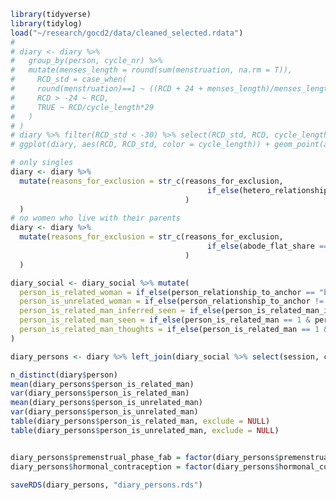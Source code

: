 
```r
library(tidyverse)
library(tidylog)
load("~/research/gocd2/data/cleaned_selected.rdata")
# 
# diary <- diary %>% 
#   group_by(person, cycle_nr) %>% 
#   mutate(menses_length = round(sum(menstruation, na.rm = T)),
#     RCD_std = case_when(
#     round(menstruation)==1 ~ ((RCD + 24 + menses_length)/menses_length * 5) - 24,
#     RCD > -24 ~ RCD,
#     TRUE ~ RCD/cycle_length*29
#   )
# )
# diary %>% filter(RCD_std < -30) %>% select(RCD_std, RCD, cycle_length, menses_length, menstruation)
# ggplot(diary, aes(RCD, RCD_std, color = cycle_length)) + geom_point(alpha = 0.1)

# only singles
diary <- diary %>% 
  mutate(reasons_for_exclusion = str_c(reasons_for_exclusion,
                                            if_else(hetero_relationship == 1 | relationship_status != 1, "not_single, ", "", "")
                                       )
  )
# no women who live with their parents
diary <- diary %>% 
  mutate(reasons_for_exclusion = str_c(reasons_for_exclusion,
                                            if_else(abode_flat_share == 2, "living_with_parents, ", "", "")
                                       )
  )

diary_social <- diary_social %>% mutate(
  person_is_related_woman = if_else(person_relationship_to_anchor == "biological_relative" & person_sex == 1, 1, 0),  
  person_is_unrelated_woman = if_else(person_relationship_to_anchor != "biological_relative" & person_sex == 1, 1, 0),  
  person_is_related_man_inferred_seen = if_else(person_is_related_man_inferred == 1 & person_seen == 1, 1, 0),
  person_is_related_man_seen = if_else(person_is_related_man == 1 & person_seen == 1, 1, 0),
  person_is_related_man_thoughts = if_else(person_is_related_man == 1 & person_thought_about == 1, 1, 0)
)

diary_persons <- diary %>% left_join(diary_social %>% select(session, created_date, starts_with("person_is_related"), starts_with("person_is_unrelated")) %>% group_by(session, created_date) %>% summarise_all(~sum(., na.rm = T)))

n_distinct(diary$person)
mean(diary_persons$person_is_related_man)
var(diary_persons$person_is_related_man)
mean(diary_persons$person_is_unrelated_man)
var(diary_persons$person_is_unrelated_man)
table(diary_persons$person_is_related_man, exclude = NULL)
table(diary_persons$person_is_unrelated_man, exclude = NULL)


diary_persons$premenstrual_phase_fab = factor(diary_persons$premenstrual_phase_fab)
diary_persons$hormonal_contraception = factor(diary_persons$hormonal_contraception)

saveRDS(diary_persons, "diary_persons.rds")
```

